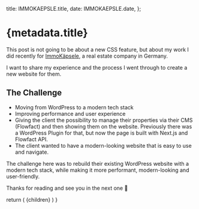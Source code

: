 

  title: IMMOKAEPSLE.title,
  date: IMMOKAEPSLE.date,
};

# {metadata.title}

This post is not going to be about a new CSS feature, but about my work I did recently for [ImmoKäpsele](https://immokaepsele.de/), a real estate company in Germany.

I want to share my experience and the process I went through to create a new website for them.

## The Challenge

- Moving from WordPress to a modern tech stack
- Improving performance and user experience
- Giving the client the possibility to manage their properties via their CMS (Flowfact) and then showing them on the website. Previously there was a WordPress Plugin for that, but now the page is built with Next.js and Flowfact API.
- The client wanted to have a modern-looking website that is easy to use and navigate.

The challenge here was to rebuild their existing WordPress website with a modern tech stack, while making it more performant, modern-looking and user-friendly.

<BlogImage
  src={img1.src}
  caption="Figure 1: Mobile and desktop layouts of the card component."
/>


Thanks for reading and see you in the next one 👋

  return (
    <MdxLayout metadata={metadata} slug={IMMOKAEPSLE.slug}>
      {children}
    </MdxLayout>
  )
}
